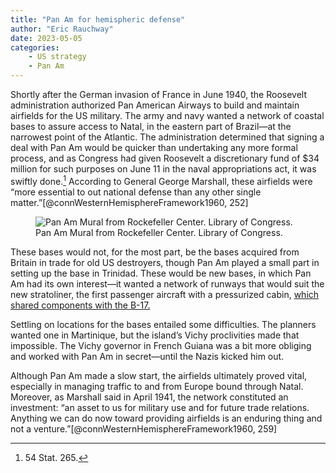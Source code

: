 ```yaml
---
title: "Pan Am for hemispheric defense"
author: "Eric Rauchway"
date: 2023-05-05
categories:
    - US strategy 
    - Pan Am
---
```


Shortly after the German invasion of France in June 1940, the Roosevelt administration authorized Pan American Airways to build and maintain airfields for the US military. The army and navy wanted a network of coastal bases to assure access to Natal, in the eastern part of Brazil---at the narrowest point of the Atlantic. The administration determined that signing a deal with Pan Am would be quicker than undertaking any more formal process, and as Congress had given Roosevelt a discretionary fund of $34 million for such purposes on June 11 in the naval appropriations act, it was swiftly done.[^1] According to General George Marshall, these airfields were "more essential to out national defense than any other single matter."[@connWesternHemisphereFramework1960, 252]

![Pan Am Mural from Rockefeller Center. Library of Congress.](pan_am.jpg)

[//]: # (https://www.loc.gov/resource/gsc.5a14059/)

These bases would not, for the most part, be the bases acquired from Britain in trade for old US destroyers, though Pan Am played a small part in setting up the base in Trinidad. These would be new bases, in which Pan Am had its own interest---it wanted a network of runways that would suit the new stratoliner, the first passenger aircraft with a pressurized cabin, [which shared components with the B-17.](https://airandspace.si.edu/collection-objects/boeing-307-stratoliner-clipper-flying-cloud/nasm_A19730267000)

Settling on locations for the bases entailed some difficulties. The planners wanted one in Martinique, but the island's Vichy proclivities made that impossible. The Vichy governor in French Guiana was a bit more obliging and worked with Pan Am in secret---until the Nazis kicked him out.

Although Pan Am made a slow start, the airfields ultimately proved vital, especially in managing traffic to and from Europe bound through Natal. Moreover, as Marshall said in April 1941, the network constituted an investment: "an asset to us for military use and for future trade relations. Anything we can do now toward providing airfields is an enduring thing and not a venture."[@connWesternHemisphereFramework1960, 259]

[^1]: 54 Stat. 265.
